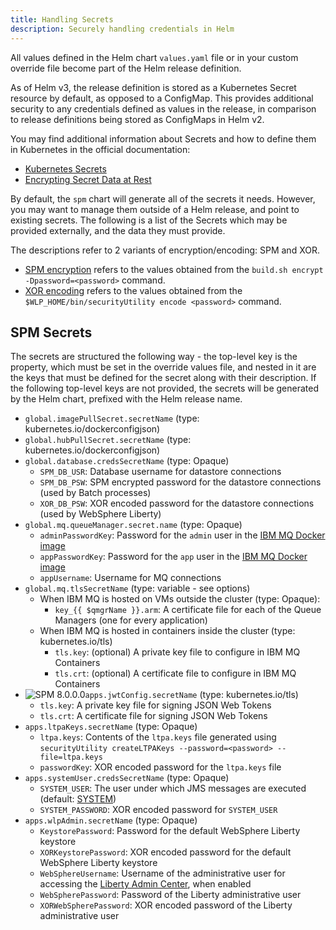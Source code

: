 ```yaml
---
title: Handling Secrets
description: Securely handling credentials in Helm
---
```


All values defined in the Helm chart `values.yaml` file or in your custom override file become part of the Helm release definition.

As of Helm v3, the release definition is stored as a Kubernetes Secret resource by default, as opposed to a ConfigMap.
This provides additional security to any credentials defined as values in the release, in comparison to release definitions being stored as ConfigMaps in Helm v2.

<InlineNotification>

You may find additional information about Secrets and how to define them in Kubernetes in the official documentation:

* [Kubernetes Secrets](https://kubernetes.io/docs/concepts/configuration/secret/)
* [Encrypting Secret Data at Rest](https://kubernetes.io/docs/tasks/administer-cluster/encrypt-data/)

</InlineNotification>

By default, the `spm` chart will generate all of the secrets it needs. However, you may want to manage them outside of a Helm release, and point to existing secrets.
The following is a list of the Secrets which may be provided externally, and the data they must provide.

The descriptions refer to 2 variants of encryption/encoding: SPM and XOR.

* [SPM encryption](https://ibm.biz/EncryptingSPMPasswords) refers to the values obtained from the `build.sh encrypt -Dpassword=<password>` command.
* [XOR encoding](https://www.ibm.com/docs/en/was-liberty/base?topic=applications-securityutility-command) refers to the values obtained from the `$WLP_HOME/bin/securityUtility encode <password>` command.

## SPM Secrets

The secrets are structured the following way - the top-level key is the property, which must be set in the override values file, and nested in it are the keys that must be defined for the secret along with their description.
If the following top-level keys are not provided, the secrets will be generated by the Helm chart, prefixed with the Helm release name.

* `global.imagePullSecret.secretName` (type: kubernetes.io/dockerconfigjson)
* `global.hubPullSecret.secretName` (type: kubernetes.io/dockerconfigjson)
* `global.database.credsSecretName` (type: Opaque)
  * `SPM_DB_USR`: Database username for datastore connections
  * `SPM_DB_PSW`: SPM encrypted password for the datastore connections (used by Batch processes)
  * `XOR_DB_PSW`: XOR encoded password for the datastore connections (used by WebSphere Liberty)
* `global.mq.queueManager.secret.name` (type: Opaque)
  * `adminPasswordKey`: Password for the `admin` user in the [IBM MQ Docker image](https://hub.docker.com/r/ibmcom/mq)
  * `appPasswordKey`: Password for the `app` user in the [IBM MQ Docker image](https://hub.docker.com/r/ibmcom/mq)
  * `appUsername`: Username for MQ connections
* `global.mq.tlsSecretName` (type: variable - see options)
  * When IBM MQ is hosted on VMs outside the cluster (type: Opaque):
    * `key_{{ $qmgrName }}.arm`: A certificate file for each of the Queue Managers (one for every application)
  * When IBM MQ is hosted in containers inside the cluster (type: kubernetes.io/tls)
    * `tls.key`: (optional) A private key file to configure in IBM MQ Containers
    * `tls.crt`: (optional) A certificate file to configure in IBM MQ Containers
* ![SPM 8.0.0.0](https://img.shields.io/badge/-SPM_8.0.0.0-green)`apps.jwtConfig.secretName` (type: kubernetes.io/tls)
  * `tls.key`: A private key file for signing JSON Web Tokens
  * `tls.crt`: A certificate file for signing JSON Web Tokens
* `apps.ltpaKeys.secretName` (type: Opaque)
  * `ltpa.keys`: Contents of the `ltpa.keys` file generated using `securityUtility createLTPAKeys --password=<password> --file=ltpa.keys`
  * `passwordKey`: XOR encoded password for the `ltpa.keys` file
* `apps.systemUser.credsSecretName` (type: Opaque)
  * `SYSTEM_USER`: The user under which JMS messages are executed (default: [SYSTEM](https://www.ibm.com/docs/en/spm/8.0.0?topic=clients-jms-messaging))
  * `SYSTEM_PASSWORD`: XOR encoded password for `SYSTEM_USER`
* `apps.wlpAdmin.secretName` (type: Opaque)
  * `KeystorePassword`: Password for the default WebSphere Liberty keystore
  * `XORKeystorePassword`: XOR encoded password for the default WebSphere Liberty keystore
  * `WebSphereUsername`: Username of the administrative user for accessing the [Liberty Admin Center](https://www.ibm.com/docs/en/was-liberty/base?topic=liberty-administering-using-admin-center), when enabled
  * `WebSpherePassword`: Password of the Liberty administrative user
  * `XORWebSpherePassword`: XOR encoded password of the Liberty administrative user
